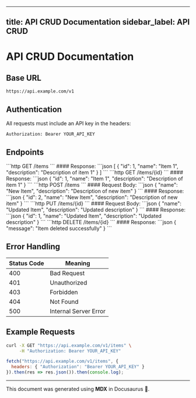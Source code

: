 
---
title: API CRUD Documentation
sidebar_label: API CRUD
---


# API CRUD Documentation

## Base URL

```
https://api.example.com/v1
```

## Authentication

All requests must include an API key in the headers:

```http
Authorization: Bearer YOUR_API_KEY
```

## Endpoints

<CollapsibleSection title="📌 Get All Items">
```http
GET /items
```
#### Response:
```json
[
  {
    "id": 1,
    "name": "Item 1",
    "description": "Description of item 1"
  }
]
```
</CollapsibleSection>

<CollapsibleSection title="📌 Get Single Item">
```http
GET /items/{id}
```
#### Response:
```json
{
  "id": 1,
  "name": "Item 1",
  "description": "Description of item 1"
}
```
</CollapsibleSection>

<CollapsibleSection title="📌 Create New Item">
```http
POST /items
```
#### Request Body:
```json
{
  "name": "New Item",
  "description": "Description of new item"
}
```
#### Response:
```json
{
  "id": 2,
  "name": "New Item",
  "description": "Description of new item"
}
```
</CollapsibleSection>

<CollapsibleSection title="📌 Update an Item">
```http
PUT /items/{id}
```
#### Request Body:
```json
{
  "name": "Updated Item",
  "description": "Updated description"
}
```
#### Response:
```json
{
  "id": 1,
  "name": "Updated Item",
  "description": "Updated description"
}
```
</CollapsibleSection>

<CollapsibleSection title="📌 Delete an Item">
```http
DELETE /items/{id}
```
#### Response:
```json
{
  "message": "Item deleted successfully"
}
```
</CollapsibleSection>

## Error Handling

| Status Code | Meaning |
|------------|---------|
| 400 | Bad Request |
| 401 | Unauthorized |
| 403 | Forbidden |
| 404 | Not Found |
| 500 | Internal Server Error |

## Example Requests

<Tabs>
  <TabItem value="curl" label="cURL">

  ```sh
  curl -X GET "https://api.example.com/v1/items" \
       -H "Authorization: Bearer YOUR_API_KEY"
  ```

  </TabItem>
  <TabItem value="javascript" label="JavaScript">

  ```js
  fetch("https://api.example.com/v1/items", {
    headers: { "Authorization": "Bearer YOUR_API_KEY" }
  }).then(res => res.json()).then(console.log);
  ```

  </TabItem>
</Tabs>

---

This document was generated using **MDX** in Docusaurus 🚀.

